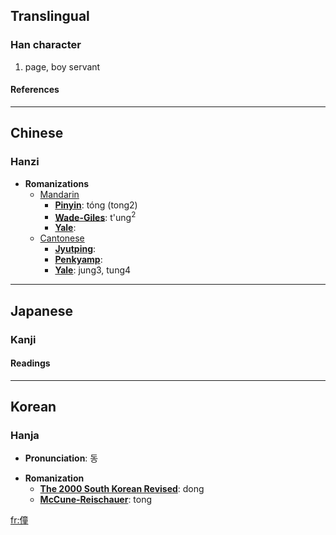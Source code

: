 ==Translingual==
===Han character===
{{Han char|rad=人|as=12|sn=14|four=2021<sub>4</sub>|canj=人卜廿土 (OYTG)}}
# page, boy servant
====References====
{{Han ref|kx=0117.300|dkj=01132|dj=0249.130|hdz=10221.040|uh=50EE|ud=20718|bh=B9AD|bd=47533}}
----

==Chinese==
===Hanzi===


* '''Romanizations'''
** [[Mandarin]]
*** '''[[Pinyin]]''': tóng (tong2)
*** '''[[Wade-Giles]]''': t'ung<sup>2</sup>
*** '''[[Yale]]''': 
**[[Cantonese]]
***'''[[Jyutping]]''':
***'''[[Penkyamp]]''': 
***'''[[Yale]]''': jung3, tung4


----
==Japanese==
===Kanji===
{{ja-kanji|grade=|rs=人12}}
====Readings====
{{ja-readings|on=[[どう]] (dō), [[とう]] (tō)|kun=[[わらべ]] (warabe), [[しもべ]] (shimobe)}}


----
==Korean==
===Hanja===

* '''Pronunciation''': 동

* '''Romanization'''
** '''[[The 2000 South Korean Revised Romanization|The 2000 South Korean Revised]]''': dong
** '''[[McCune-Reischauer]]''': tong


[[fr:僮]]